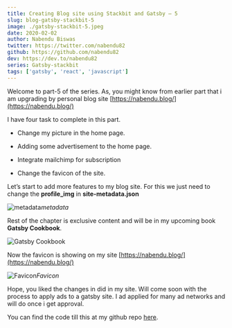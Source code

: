 ```yaml
---
title: Creating Blog site using Stackbit and Gatsby — 5
slug: blog-gatsby-stackbit-5
image: ./gatsby-stackbit-5.jpeg
date: 2020-02-02
author: Nabendu Biswas
twitter: https://twitter.com/nabendu82
github: https://github.com/nabendu82
dev: https://dev.to/nabendu82
series: Gatsby-stackbit
tags: ['gatsby', 'react', 'javascript']
---
```


Welcome to part-5 of the series. As, you might know from earlier part that i am upgrading by personal blog site [https://nabendu.blog/](https://nabendu.blog/)

I have four task to complete in this part.

* Change my picture in the home page.

* Adding some advertisement to the home page.

* Integrate mailchimp for subscription

* Change the favicon of the site.

Let’s start to add more features to my blog site. For this we just need to change the **profile_img** in **site-metadata.json**

![metadata](https://ik.imagekit.io/thewebdev/Gatsby_Stackbit/5/1_pgV_JgBYiq.png)*metadata*

Rest of the chapter is exclusive content and will be in my upcoming book **Gatsby Cookbook**.

<div className={styles.image__small}>

![Gatsby Cookbook](https://res.cloudinary.com/dxkxvfo2o/image/upload/v1589892514/Gatsby_rnjo2t.png)

</div>

Now the favicon is showing on my site [https://nabendu.blog/](https://nabendu.blog/)

![Favicon](https://ik.imagekit.io/thewebdev/Gatsby_Stackbit/5/14_qlxdplydCA.png)*Favicon*

Hope, you liked the changes in did in my site. Will come soon with the process to apply ads to a gatsby site. I ad applied for many ad networks and will do once i get approval.

You can find the code till this at my github repo [here](https://github.com/nabendu82/nabendu-blog).
